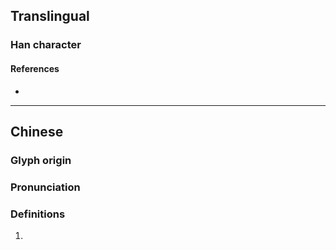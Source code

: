 {{character info}}
==Translingual==

===Han character===
{{Han char|rn=102|rad=田|as=11|sn=16|four=25681|canj=VWJLO|ids=⿰甾疌}}

====References====
* {{Han ref|kx=0766.120|dkj=21933|dj=1176.220|hdz=42552.130|uh=7580|ud=30080|bh=EA6A|bd=60010}}

----

==Chinese==
{{zh-forms}}

===Glyph origin===
{{Han etym}}

===Pronunciation===
{{zh-pron
|m=chā
|c=
|mc=y
|oc=y
|cat=}}

===Definitions===
{{zh-hanzi}}

# {{rfdef|zh}}
